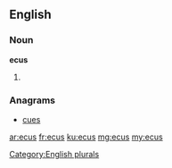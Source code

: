 ==English==

===Noun===
'''ecus'''

# {{plural of|ecu}}

===Anagrams===
* [[cues#English|cues]]

[[Category:English plurals]]

[[ar:ecus]]
[[fr:ecus]]
[[ku:ecus]]
[[mg:ecus]]
[[my:ecus]]